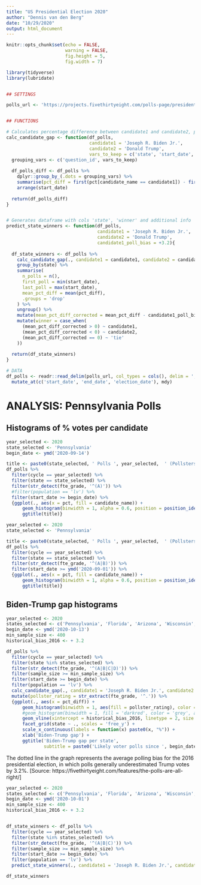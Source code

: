 ```yaml
---
title: "US Presidential Election 2020"
author: "Dennis van den Berg"
date: "10/29/2020"
output: html_document
---
```


```r
knitr::opts_chunk$set(echo = FALSE,
                      warning = FALSE,
                      fig.height = 5,
                      fig.width = 7)

library(tidyverse)
library(lubridate)


## SETTINGS

polls_url <- 'https://projects.fivethirtyeight.com/polls-page/president_polls.csv'


## FUNCTIONS

# Calculates percentage difference between candidate1 and candidate2, per poll
calc_candidate_gap <- function(df_polls, 
                               candidate1 = 'Joseph R. Biden Jr.', 
                               candidate2 = 'Donald Trump', 
                               vars_to_keep = c('state', 'start_date', 'fte_grade')){
  grouping_vars <- c('question_id', vars_to_keep)
  
  df_polls_diff <- df_polls %>% 
    dplyr::group_by_(.dots = grouping_vars) %>% 
    summarise(pct_diff = first(pct[candidate_name == candidate1]) - first(pct[candidate_name == candidate2]), .groups = 'drop') %>%
    arrange(start_date)  
  
  return(df_polls_diff)
}


# Generates dataframe with cols 'state', 'winner' and additional info
predict_state_winners <- function(df_polls,
                                  candidate1 = 'Joseph R. Biden Jr.', 
                                  candidate2 = 'Donald Trump',
                                  candidate1_poll_bias = +3.2){
  
  df_state_winners <- df_polls %>% 
    calc_candidate_gap(., candidate1 = candidate1, candidate2 = candidate2) %>%
    group_by(state) %>% 
    summarise(
      n_polls = n(),
      first_poll = min(start_date),
      last_poll = max(start_date),
      mean_pct_diff = mean(pct_diff),
      .groups = 'drop'
    ) %>% 
    ungroup() %>%
    mutate(mean_pct_diff_corrected = mean_pct_diff - candidate1_poll_bias) %>% 
    mutate(winner = case_when(
      (mean_pct_diff_corrected > 0) ~ candidate1,
      (mean_pct_diff_corrected < 0) ~ candidate2,
      (mean_pct_diff_corrected == 0) ~ 'tie'
    ))
  
  return(df_state_winners)
}
```




```r
# DATA
df_polls <- readr::read_delim(polls_url, col_types = cols(), delim = ',') %>% 
  mutate_at(c('start_date', 'end_date', 'election_date'), mdy)
```



# ANALYSIS: Pennsylvania Polls


## Histograms of % votes per candidate

```r
year_selected <- 2020
state_selected <- 'Pennsylvania'
begin_date <- ymd('2020-09-14')

title <- paste0(state_selected, ' Polls ', year_selected,  ' (Pollsters rated A- or higher)')
df_polls %>% 
  filter(cycle == year_selected) %>%
  filter(state == state_selected) %>%  
  filter(str_detect(fte_grade, '^(A)')) %>% 
  #filter(population == 'lv') %>% 
  filter(start_date >= begin_date) %>% 
  {ggplot(., aes(x = pct, fill = candidate_name)) +
      geom_histogram(binwidth = 1, alpha = 0.6, position = position_identity()) +
      ggtitle(title)}
```


```r
year_selected <- 2020
state_selected <- 'Pennsylvania'

title <- paste0(state_selected, ' Polls ', year_selected,  ' (Pollsters rated B- or higher)')
df_polls %>% 
  filter(cycle == year_selected) %>%
  filter(state == state_selected) %>% 
  filter(str_detect(fte_grade, '^(A|B)')) %>% 
  filter(start_date >= ymd('2020-09-01')) %>% 
  {ggplot(., aes(x = pct, fill = candidate_name)) +
      geom_histogram(binwidth = 1, alpha = 0.6, position = position_identity()) +
      ggtitle(title)}
```



## Biden-Trump gap histograms

```r
year_selected <- 2020
states_selected <- c('Pennsylvania', 'Florida', 'Arizona', 'Wisconsin', 'North Carolina', 'Michigan', 'Minnesota', 'Georgia', 'Nevada', 'Texas', 'Ohio', 'Colorado', 'New Hampshire', 'Nebraska CD-2')[1:5]
begin_date <- ymd('2020-10-13')
min_sample_size <- 400
historical_bias_2016 <- + 3.2

df_polls %>% 
  filter(cycle == year_selected) %>%
  filter(state %in% states_selected) %>% 
  filter(str_detect(fte_grade, '^(A|B|C|D)')) %>% 
  filter(sample_size >= min_sample_size) %>% 
  filter(start_date >= begin_date) %>% 
  filter(population == 'lv') %>% 
  calc_candidate_gap(., candidate1 = 'Joseph R. Biden Jr.', candidate2 = 'Donald Trump') %>%
  mutate(pollster_rating = str_extract(fte_grade, '^.')) %>% 
  {ggplot(., aes(x = pct_diff)) +
      geom_histogram(binwidth = 1, aes(fill = pollster_rating), color = 'grey', alpha = 0.8) +
      #geom_histogram(binwidth = 1, fill = 'darkred', color = 'grey', alpha = 0.6) +
      geom_vline(xintercept = historical_bias_2016, linetype = 2, size = .5) +
      facet_grid(state ~ ., scales = 'free_y') +
      scale_x_continuous(labels = function(x) paste0(x, "%")) +
      xlab('Biden-Trump gap') +
      ggtitle('Biden-Trump gap per state', 
              subtitle = paste0('Likely voter polls since ', begin_date, ' with sample size >= ', min_sample_size))}
```

The dotted line in the graph represents the average polling bias for the 2016 presidential election, in which polls generally underestimated Trump votes by 3.2%. [Source: https://fivethirtyeight.com/features/the-polls-are-all-right/]



```r
year_selected <- 2020
states_selected <- c('Pennsylvania', 'Florida', 'Arizona', 'Wisconsin', 'North Carolina', 'Michigan', 'Minnesota', 'Georgia', 'Nevada', 'Texas', 'Ohio', 'Colorado', 'New Hampshire', 'Nebraska CD-2')
begin_date <- ymd('2020-10-01')
min_sample_size <- 400
historical_bias_2016 <- + 3.2


df_state_winners <- df_polls %>% 
  filter(cycle == year_selected) %>%
  filter(state %in% states_selected) %>% 
  filter(str_detect(fte_grade, '^(A|B|C)')) %>% 
  filter(sample_size >= min_sample_size) %>% 
  filter(start_date >= begin_date) %>% 
  filter(population == 'lv') %>% 
  predict_state_winners(., candidate1 = 'Joseph R. Biden Jr.', candidate2 = 'Donald Trump', candidate1_poll_bias = +3.2)

df_state_winners
```

